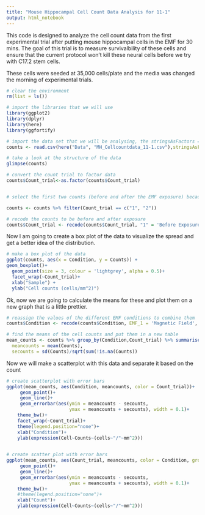 ```yaml
---
title: "Mouse Hippocampal Cell Count Data Analysis for 11-1"
output: html_notebook
---
```


This code is designed to analyze the cell count data from the first experimental trial after putting mouse hippocampal cells in the EMF for 30 mins.  The goal of this trial is to measure survivalbility of these cells and ensure that the current protocol won't kill these neural cells before we try with C17.2 stem cells.

These cells were seeded at 35,000 cells/plate and the media was changed the morning of experimental trials. 

```r
# clear the environment
rm(list = ls())

# import the libraries that we will use
library(ggplot2)
library(dplyr)
library(here)
library(ggfortify)

```


```r
# import the data set that we will be analysing, the stringsAsFactors = True argument converts categorical data to factors so we can analyse the levels
counts <- read.csv(here("Data", "MH_Cellcountdata_11-1.csv"),stringsAsFactors = TRUE)

# take a look at the structure of the data
glimpse(counts)
```

```r
# convert the count trial to factor data
counts$Count_trial<-as.factor(counts$Count_trial) 


# select the first two counts (before and after the EMF exposure) because the third count is skewed due to the lack of CO2 that the cells were exposed to between the 2nd and 3rd counts

counts <- counts %>% filter(Count_trial == c("1", "2"))

# recode the counts to be before and after exposure
counts$Count_trial <- recode(counts$Count_trial, "1" = 'Before Exposure', "2" = '24 Hours After Exposure')
```

Now I am going to create a box plot of the data to visualize the spread and get a better idea of the distribution.
```r
# make a box plot of the data
ggplot(counts, aes(x = Condition, y = Counts)) +
geom_boxplot()+
  geom_point(size = 3, colour = 'lightgrey', alpha = 0.5)+
  facet_wrap(~Count_trial)+
  xlab("Sample") +
  ylab("Cell counts (cells/mm^2)")
```
Ok, now we are going to calculate the means for these and plot them on a new graph that is a little prettier. 
```r
# reassign the values of the different EMF conditions to combine them
counts$Condition <- recode(counts$Condition, EMF_1 = 'Magnetic Field', EMF_2 = 'Magnetic Field', Control = 'Control')

```


```r
# find the means of the cell counts and put them in a new table
mean_counts <- counts %>% group_by(Condition,Count_trial) %>% summarise(
  meancounts = mean(Counts),
  secounts = sd(Counts)/sqrt(sum(!is.na(Counts))                                                             ))
```
Now we will make a scatterplot with this data and separate it based on the count

```r
# create scatterplot with error bars
ggplot(mean_counts, aes(Condition, meancounts, color = Count_trial))+
     geom_point()+
     geom_line()+
     geom_errorbar(aes(ymin = meancounts - secounts,
                       ymax = meancounts + secounts), width = 0.1)+
    theme_bw()+
    facet_wrap(~Count_trial)+
    theme(legend.position="none")+
    xlab("Condition")+
    ylab(expression(Cell~Counts~(cells~"/"~mm^2)))
         
```

```r
# create scatter plot with error bars
ggplot(mean_counts, aes(Count_trial, meancounts, color = Condition, group = Condition))+
     geom_point()+
     geom_line()+
     geom_errorbar(aes(ymin = meancounts - secounts,
                       ymax = meancounts + secounts), width = 0.1)+
    theme_bw()+
    #theme(legend.position="none")+
    xlab("Count")+
    ylab(expression(Cell~Counts~(cells~"/"~mm^2)))
```



